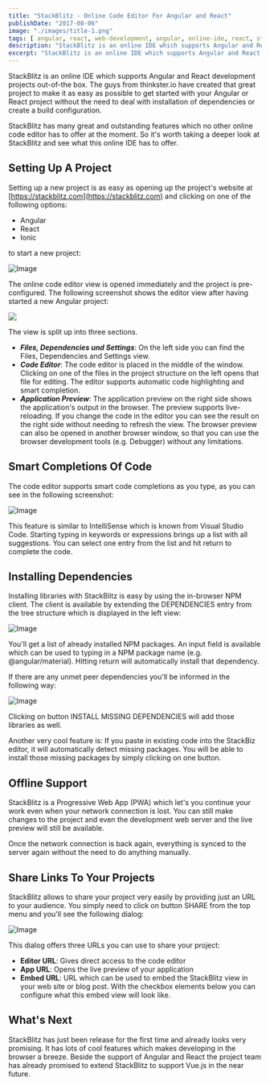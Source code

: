 ```yaml
---
title: "StackBlitz - Online Code Editor For Angular and React"
publishDate: "2017-08-06"
image: "./images/title-1.png"
tags: [ angular, react, web-development, angular, online-ide, react, stackblitz,]
description: "StackBlitz is an online IDE which supports Angular and React development projects out-of-the box. The guys from thinkster.io have created that great project to make it as easy as possible to get started with your Angular or React project without the need to deal with installation of dependencies or create a build configuration." 
excerpt: "StackBlitz is an online IDE which supports Angular and React development projects out-of-the box. The guys from thinkster.io have created that great project to make it as easy as possible to get started with your Angular or React project without the need to deal with installation of dependencies or create a build configuration."
---
```


<YouTube url="https://youtu.be/P15es1sGb4A" />

StackBlitz is an online IDE which supports Angular and React development projects out-of-the box. The guys from thinkster.io have created that great project to make it as easy as possible to get started with your Angular or React project without the need to deal with installation of dependencies or create a build configuration.

StackBlitz has many great and outstanding features which no other online code editor has to offer at the moment. So it's worth taking a deeper look at StackBlitz and see what this online IDE has to offer.

## Setting Up A Project

Setting up a new project is as easy as opening up the project's website at [https://stackblitz.com](https://stackblitz.com) and clicking on one of the following options:

- Angular
- React
- Ionic

to start a new project:

![Image](images/01-1024x785.png)

The online code editor view is opened immediately and the project is pre-configured. The following screenshot shows the editor view after having started a new Angular project:

![](images/02-1024x649.png)

The view is split up into three sections.

- _**Files, Dependencies und Settings**_: On the left side you can find the Files, Dependencies and Settings view.
- **_Code Editor_**: The code editor is placed in the middle of the window. Clicking on one of the files in the project structure on the left opens that file for editing. The editor supports automatic code highlighting and smart completion.
- **_Application Preview_**: The application preview on the right side shows the application's output in the browser. The preview supports live-reloading. If you change the code in the editor you can see the result on the right side without needing to refresh the view. The browser preview can also be opened in another browser window, so that you can use the browser development tools (e.g. Debugger) without any limitations.

## Smart Completions Of Code

The code editor supports smart code completions as you type, as you can see in the following screenshot:

![Image](images/03-1024x581.png)

This feature is similar to IntelliSense which is known from Visual Studio Code. Starting typing in keywords or expressions brings up a list with all suggestions. You can select one entry from the list and hit return to complete the code.

## Installing Dependencies

Installing libraries with StackBlitz is easy by using the in-browser NPM client. The client is available by extending the DEPENDENCIES entry from the tree structure which is displayed in the left view:

![Image](images/04-558x1024.png)

You'll get a list of already installed NPM packages. An input field is available which can be used to typing in a NPM package name (e.g. @angular/material). Hitting return will automatically install that dependency.

If there are any unmet peer dependencies you'll be informed in the following way:

![Image](images/05-300x112.png)

Clicking on button INSTALL MISSING DEPENDENCIES will add those libraries as well.

Another very cool feature is: If you paste in existing code into the StackBiz editor, it will automatically detect missing packages. You will be able to install those missing packages by simply clicking on one button.

## Offline Support

StackBlitz is a Progressive Web App (PWA) which let's you continue your work even when your network connection is lost. You can still make changes to the project and even the development web server and the live preview will still be available.

Once the network connection is back again, everything is synced to the server again without the need to do anything manually.

## Share Links To Your Projects

StackBlitz allows to share your project very easily by providing just an URL to your audience. You simply need to click on button SHARE from the top menu and you'll see the following dialog:

![Image](images/06.png)

This dialog offers three URLs you can use to share your project:

- **Editor URL**: Gives direct access to the code editor
- **App URL**: Opens the live preview of your application
- **Embed URL**: URL which can be used to embed the StackBlitz view in your web site or blog post. With the checkbox elements below you can configure what this embed view will look like.

## What's Next

StackBlitz has just been release for the first time and already looks very promising. It has lots of cool features which makes developing in the browser a breeze. Beside the support of Angular and React the project team has already promised to extend StackBlitz to support Vue.js in the near future.